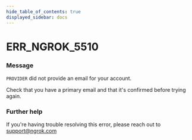 ```yaml
---
hide_table_of_contents: true
displayed_sidebar: docs
---
```



# ERR_NGROK_5510

### Message

`PROVIDER` did not provide an email for your account.

Check that you have a primary email and that it's confirmed before trying again.

### Further help

If you're having trouble resolving this error, please reach out to [support@ngrok.com](mailto:support@ngrok.com?subject=Help%20with%20ERR_NGROK_5510)

<ErrorDetails error="err_ngrok_5510" />
